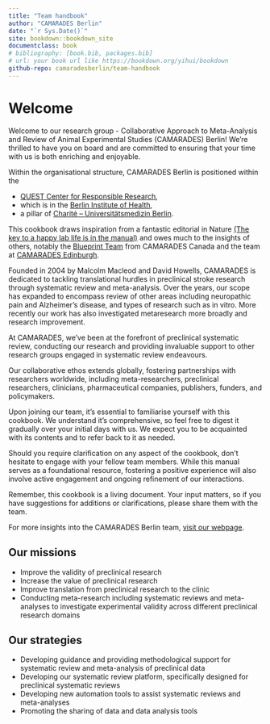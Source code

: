 ```yaml
--- 
title: "Team handbook"
author: "CAMARADES Berlin"
date: "`r Sys.Date()`"
site: bookdown::bookdown_site
documentclass: book
# bibliography: [book.bib, packages.bib]
# url: your book url like https://bookdown.org/yihui/bookdown
github-repo: camaradesberlin/team-handbook
---
```


# Welcome

Welcome to our research group - Collaborative Approach to Meta-Analysis and Review of Animal Experimental Studies (CAMARADES) Berlin! We're thrilled to have you on board and are committed to ensuring that your time with us is both enriching and enjoyable.

Within the organisational structure, CAMARADES Berlin is positioned within the 

- [QUEST Center for Responsible Research](https://www.bihealth.org/en/translation/innovation-enabler/quest-center),
- which is in the [Berlin Institute of Health](https://www.bihealth.org/en/),
- a pillar of [Charité – Universitätsmedizin Berlin](https://www.charite.de/en/). 

This cookbook draws inspiration from a fantastic editorial in Nature [(The key to a happy lab life is in the manual)](https://www.nature.com/articles/d41586-018-06167-w) and owes much to the insights of others, notably the [Blueprint Team](https://www.ohri.ca/blueprint/) from CAMARADES Canada and the team at [CAMARADES Edinburgh](https://www.ed.ac.uk/clinical-brain-sciences/research/camarades/about-camarades).

Founded in 2004 by Malcolm Macleod and David Howells, CAMARADES is dedicated to tackling translational hurdles in preclinical stroke research through systematic review and meta-analysis. Over the years, our scope has expanded to encompass review of other areas including neuropathic pain and Alzheimer’s disease, and types of research such as in vitro. More recently our work has also investigated metaresearch more broadly and research improvement.

At CAMARADES, we've been at the forefront of preclinical systematic review, conducting our research and providing invaluable support to other research groups engaged in systematic review endeavours.

Our collaborative ethos extends globally, fostering partnerships with researchers worldwide, including meta-researchers, preclinical researchers, clinicians, pharmaceutical companies, publishers, funders, and policymakers.

Upon joining our team, it's essential to familiarise yourself with this cookbook. We understand it's comprehensive, so feel free to digest it gradually over your initial days with us. We expect you to be acquainted with its contents and to refer back to it as needed.

Should you require clarification on any aspect of the cookbook, don't hesitate to engage with your fellow team members. While this manual serves as a foundational resource, fostering a positive experience will also involve active engagement and ongoing refinement of our interactions.

Remember, this cookbook is a living document. Your input matters, so if you have suggestions for additions or clarifications, please share them with the team.

For more insights into the CAMARADES Berlin team, [visit our webpage](https://www.bihealth.org/en/quest/teams/team/research-group-mccann).


## Our missions

- Improve the validity of preclinical research  
- Increase the value of preclinical research  
- Improve translation from preclinical research to the clinic  
- Conducting meta-research including systematic reviews and meta-analyses to investigate experimental validity across different preclinical research domains  

## Our strategies

- Developing guidance and providing methodological support for systematic review and meta-analysis of preclinical data  
- Developing our systematic review platform, specifically designed for preclinical systematic reviews
- Developing new automation tools to assist systematic reviews and meta-analyses 
- Promoting the sharing of data and data analysis tools 